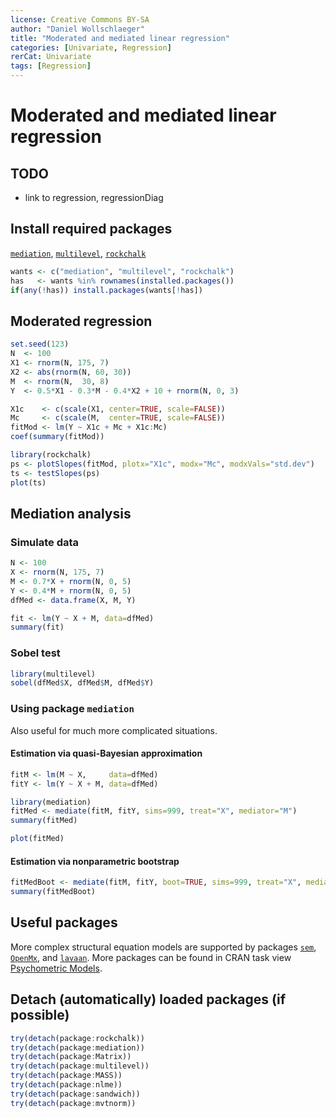 ---
license: Creative Commons BY-SA
author: "Daniel Wollschlaeger"
title: "Moderated and mediated linear regression"
categories: [Univariate, Regression]
rerCat: Univariate
tags: [Regression]
---

Moderated and mediated linear regression
=========================

TODO
-------------------------

 - link to regression, regressionDiag

Install required packages
-------------------------

[`mediation`](https://cran.r-project.org/package=mediation), [`multilevel`](https://cran.r-project.org/package=multilevel), [`rockchalk`](https://cran.r-project.org/package=rockchalk)

```{r}
wants <- c("mediation", "multilevel", "rockchalk")
has   <- wants %in% rownames(installed.packages())
if(any(!has)) install.packages(wants[!has])
```
    
Moderated regression
-------------------------

```{r}
set.seed(123)
N  <- 100
X1 <- rnorm(N, 175, 7)
X2 <- abs(rnorm(N, 60, 30))
M  <- rnorm(N,  30, 8)
Y  <- 0.5*X1 - 0.3*M - 0.4*X2 + 10 + rnorm(N, 0, 3)
```

```{r}
X1c    <- c(scale(X1, center=TRUE, scale=FALSE))
Mc     <- c(scale(M,  center=TRUE, scale=FALSE))
fitMod <- lm(Y ~ X1c + Mc + X1c:Mc)
coef(summary(fitMod))
```


```{r moderation}
library(rockchalk)
ps <- plotSlopes(fitMod, plotx="X1c", modx="Mc", modxVals="std.dev")
ts <- testSlopes(ps)
plot(ts)
```

Mediation analysis
-------------------------

### Simulate data

```{r}
N <- 100
X <- rnorm(N, 175, 7)
M <- 0.7*X + rnorm(N, 0, 5)
Y <- 0.4*M + rnorm(N, 0, 5)
dfMed <- data.frame(X, M, Y)
```

```{r}
fit <- lm(Y ~ X + M, data=dfMed)
summary(fit)
```

### Sobel test

```{r}
library(multilevel)
sobel(dfMed$X, dfMed$M, dfMed$Y)
```

### Using package `mediation`

Also useful for much more complicated situations.

#### Estimation via quasi-Bayesian approximation

```{r}
fitM <- lm(M ~ X,     data=dfMed)
fitY <- lm(Y ~ X + M, data=dfMed)

library(mediation)
fitMed <- mediate(fitM, fitY, sims=999, treat="X", mediator="M")
summary(fitMed)
```

```{r rerRegressionModMed01}
plot(fitMed)
```

#### Estimation via nonparametric bootstrap

```{r}
fitMedBoot <- mediate(fitM, fitY, boot=TRUE, sims=999, treat="X", mediator="M")
summary(fitMedBoot)
```

Useful packages
-------------------------

More complex structural equation models are supported by packages [`sem`](https://cran.r-project.org/package=sem), [`OpenMx`](https://openmx.ssri.psu.edu/), and [`lavaan`](https://cran.r-project.org/package=lavaan). More packages can be found in CRAN task view [Psychometric Models](https://CRAN.R-project.org/view=Psychometrics).

Detach (automatically) loaded packages (if possible)
-------------------------

```{r}
try(detach(package:rockchalk))
try(detach(package:mediation))
try(detach(package:Matrix))
try(detach(package:multilevel))
try(detach(package:MASS))
try(detach(package:nlme))
try(detach(package:sandwich))
try(detach(package:mvtnorm))
```
